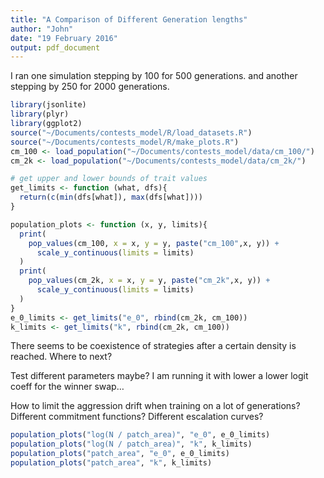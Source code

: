 ```yaml
---
title: "A Comparison of Different Generation lengths"
author: "John"
date: "19 February 2016"
output: pdf_document
---
```

I ran one simulation stepping by 100 for 500 generations.
and another stepping by 250 for 2000 generations.

```r
library(jsonlite)
library(plyr)
library(ggplot2)
source("~/Documents/contests_model/R/load_datasets.R")
source("~/Documents/contests_model/R/make_plots.R")
cm_100 <- load_population("~/Documents/contests_model/data/cm_100/")
cm_2k <- load_population("~/Documents/contests_model/data/cm_2k/")

# get upper and lower bounds of trait values
get_limits <- function (what, dfs){
  return(c(min(dfs[what]), max(dfs[what])))
}

population_plots <- function (x, y, limits){
  print(
    pop_values(cm_100, x = x, y = y, paste("cm_100",x, y)) + 
      scale_y_continuous(limits = limits)
  )
  print(
    pop_values(cm_2k, x = x, y = y, paste("cm_2k",x, y)) + 
      scale_y_continuous(limits = limits)
  )
}
e_0_limits <- get_limits("e_0", rbind(cm_2k, cm_100))
k_limits <- get_limits("k", rbind(cm_2k, cm_100))
```


There seems to be coexistence of strategies after a certain density is reached.
Where to next?

Test different parameters maybe?
I am running it with lower a lower logit coeff for the winner swap...

How to limit the aggression drift when training on a lot of generations?
Different commitment functions?
Different escalation curves?

```r
population_plots("log(N / patch_area)", "e_0", e_0_limits)
population_plots("log(N / patch_area)", "k", k_limits)
population_plots("patch_area", "e_0", e_0_limits)
population_plots("patch_area", "k", k_limits)
```
